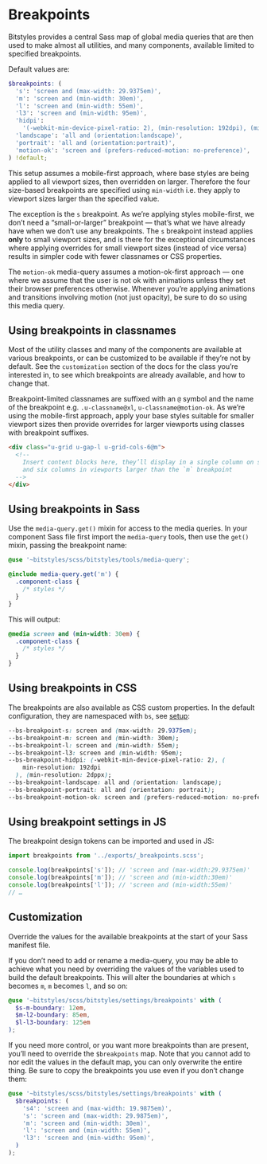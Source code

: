 
<Meta title="Design Tokens/Breakpoints" />

# Breakpoints

Bitstyles provides a central Sass map of global media queries that are then used to make almost all utilities, and many components, available limited to specified breakpoints.

Default values are:

```scss
$breakpoints: (
  's': 'screen and (max-width: 29.9375em)',
  'm': 'screen and (min-width: 30em)',
  'l': 'screen and (min-width: 55em)',
  'l3': 'screen and (min-width: 95em)',
  'hidpi':
    '(-webkit-min-device-pixel-ratio: 2), (min-resolution: 192dpi), (min-resolution: 2dppx)',
  'landscape': 'all and (orientation:landscape)',
  'portrait': 'all and (orientation:portrait)',
  'motion-ok': 'screen and (prefers-reduced-motion: no-preference)',
) !default;
```

This setup assumes a mobile-first approach, where base styles are being applied to all viewport sizes, then overridden on larger. Therefore the four size-based breakpoints are specified using `min-width` i.e. they apply to viewport sizes larger than the specified value.

The exception is the `s` breakpoint. As we’re applying styles mobile-first, we don’t need a “small-or-larger” breakpoint — that’s what we have already have when we don’t use any breakpoints. The `s` breakpoint instead applies **only** to small viewport sizes, and is there for the exceptional circumstances where applying overrides for small viewport sizes (instead of vice versa) results in simpler code with fewer classnames or CSS properties.

The `motion-ok` media-query assumes a motion-ok-first approach — one where we assume that the user is not ok with animations unless they set their browser preferences otherwise. Whenever you’re applying animations and transitions involving motion (not just opacity), be sure to do so using this media query.

## Using breakpoints in classnames

Most of the utility classes and many of the components are available at various breakpoints, or can be customized to be available if they’re not by default. See the `customization` section of the docs for the class you’re interested in, to see which breakpoints are already available, and how to change that.

Breakpoint-limited classnames are suffixed with an `@` symbol and the name of the breakpoint e.g. `.u-classname@xl`, `u-classname@motion-ok`. As we’re using the mobile-first approach, apply your base styles suitable for smaller viewport sizes then provide overrides for larger viewports using classes with breakpoint suffixes.

```html
<div class="u-grid u-gap-l u-grid-cols-6@m">
  <!--
    Insert content blocks here, they’ll display in a single column on smaller viewports,
    and six columns in viewports larger than the `m` breakpoint
  -->
</div>
```

## Using breakpoints in Sass

Use the `media-query.get()` mixin for access to the media queries. In your component Sass file first import the `media-query` tools, then use the `get()` mixin, passing the breakpoint name:

```scss
@use '~bitstyles/scss/bitstyles/tools/media-query';

@include media-query.get('m') {
  .component-class {
    /* styles */
  }
}
```

This will output:

```css
@media screen and (min-width: 30em) {
  .component-class {
    /* styles */
  }
}
```

## Using breakpoints in CSS

The breakpoints are also available as CSS custom properties. In the default configuration, they are namespaced with `bs`, see [setup](/story/design-tokens-setup--page):

```css
--bs-breakpoint-s: screen and (max-width: 29.9375em);
--bs-breakpoint-m: screen and (min-width: 30em);
--bs-breakpoint-l: screen and (min-width: 55em);
--bs-breakpoint-l3: screen and (min-width: 95em);
--bs-breakpoint-hidpi: (-webkit-min-device-pixel-ratio: 2), (
    min-resolution: 192dpi
  ), (min-resolution: 2dppx);
--bs-breakpoint-landscape: all and (orientation: landscape);
--bs-breakpoint-portrait: all and (orientation: portrait);
--bs-breakpoint-motion-ok: screen and (prefers-reduced-motion: no-preference);
```

## Using breakpoint settings in JS

The breakpoint design tokens can be imported and used in JS:

```js
import breakpoints from '../exports/_breakpoints.scss';

console.log(breakpoints['s']); // 'screen and (max-width:29.9375em)'
console.log(breakpoints['m']); // 'screen and (min-width:30em)'
console.log(breakpoints['l']); // 'screen and (min-width:55em)'
// …
```

## Customization

Override the values for the available breakpoints at the start of your Sass manifest file.

If you don’t need to add or rename a media-query, you may be able to achieve what you need by overriding the values of the variables used to build the default breakpoints. This will alter the boundaries at which `s` becomes `m`, `m` becomes `l`, and so on:

```scss
@use '~bitstyles/scss/bitstyles/settings/breakpoints' with (
  $s-m-boundary: 12em,
  $m-l2-boundary: 85em,
  $l-l3-boundary: 125em
);
```

If you need more control, or you want more breakpoints than are present, you’ll need to override the `$breakpoints` map. Note that you cannot add to nor edit the values in the default map, you can only overwrite the entire thing. Be sure to copy the breakpoints you use even if you don’t change them:

```scss
@use '~bitstyles/scss/bitstyles/settings/breakpoints' with (
  $breakpoints: (
    's4': 'screen and (max-width: 19.9875em)',
    's': 'screen and (max-width: 29.9875em)',
    'm': 'screen and (min-width: 30em)',
    'l': 'screen and (min-width: 55em)',
    'l3': 'screen and (min-width: 95em)',
  )
);
```
